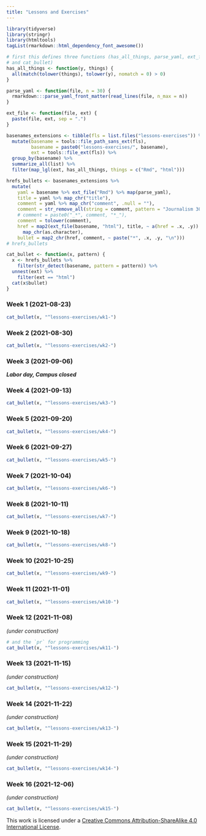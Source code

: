 ```yaml
---
title: "Lessons and Exercises"
---
```


```r
library(tidyverse)
library(stringr)
library(htmltools)
tagList(rmarkdown::html_dependency_font_awesome())
```

```r
# first this defines three functions (has_all_things, parse_yaml, ext_file,  
# and cat_bullet)
has_all_things <- function(y, things) {
  all(match(tolower(things), tolower(y), nomatch = 0) > 0)
}

parse_yaml <- function(file, n = 30) {
  rmarkdown:::parse_yaml_front_matter(read_lines(file, n_max = n))
}

ext_file <- function(file, ext) {
  paste(file, ext, sep = ".")
}
```

```r
basenames_extensions <- tibble(fls = list.files("lessons-exercises")) %>%
  mutate(basename = tools::file_path_sans_ext(fls),
         basename = paste0("lessons-exercises/", basename),
         ext = tools::file_ext(fls)) %>% 
  group_by(basename) %>% 
  summarize_all(list) %>% 
  filter(map_lgl(ext, has_all_things, things = c("Rmd", "html")))

hrefs_bullets <- basenames_extensions %>% 
  mutate(
    yaml = basename %>% ext_file("Rmd") %>% map(parse_yaml),
    title = yaml %>% map_chr("title"),
    comment = yaml %>% map_chr("comment", .null = ""),
    comment = str_remove_all(string = comment, pattern = "Journalism 303: "),
    # comment = paste0("_*", comment, "*_"),
    comment = tolower(comment),
    href = map2(ext_file(basename, "html"), title, ~ a(href = .x, .y)) %>%
      map_chr(as.character),
    bullet = map2_chr(href, comment, ~ paste("*", .x, .y, "\n")))
# hrefs_bullets
```

```r
cat_bullet <- function(x, pattern) {
  x <- hrefs_bullets %>% 
    filter(str_detect(basename, pattern = pattern)) %>%
  unnest(ext) %>%
    filter(ext == "html")
  cat(x$bullet)
}
```


### Week 1 (2021-08-23)

```r
cat_bullet(x, "^lessons-exercises/wk1-")
```


### Week 2 (2021-08-30)

```r
cat_bullet(x, "^lessons-exercises/wk2-")
```

### Week 3 (2021-09-06)

***Labor day, Campus closed***

### Week 4 (2021-09-13)

```r
cat_bullet(x, "^lessons-exercises/wk3-")
```

### Week 5 (2021-09-20)

```r
cat_bullet(x, "^lessons-exercises/wk4-")
```

### Week 6 (2021-09-27)

```r
cat_bullet(x, "^lessons-exercises/wk5-")
```

### Week 7 (2021-10-04)

```r
cat_bullet(x, "^lessons-exercises/wk6-")
```

### Week 8 (2021-10-11)

```r
cat_bullet(x, "^lessons-exercises/wk7-")
```

### Week 9 (2021-10-18)


```r
cat_bullet(x, "^lessons-exercises/wk8-")
```

### Week 10 (2021-10-25)

```r
cat_bullet(x, "^lessons-exercises/wk9-")
```

### Week 11 (2021-11-01)

```r
cat_bullet(x, "^lessons-exercises/wk10-")
```

### Week 12 (2021-11-08)

*(under construction)*

```r
# and the `pr` for programming
cat_bullet(x, "^lessons-exercises/wk11-")
```

### Week 13 (2021-11-15)

*(under construction)*

```r
cat_bullet(x, "^lessons-exercises/wk12-")
```

### Week 14 (2021-11-22)

*(under construction)*

```r
cat_bullet(x, "^lessons-exercises/wk13-")
```

### Week 15 (2021-11-29)

*(under construction)*

```r
cat_bullet(x, "^lessons-exercises/wk14-")
```

### Week 16 (2021-12-06)

*(under construction)*

```r
cat_bullet(x, "^lessons-exercises/wk15-")
```




This work is licensed under a [Creative Commons Attribution-ShareAlike 4.0 International License](https://creativecommons.org/licenses/by-sa/4.0/).

